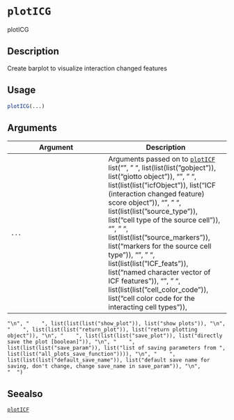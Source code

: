 # `plotICG`

plotICG


## Description

Create barplot to visualize interaction changed features


## Usage

```r
plotICG(...)
```


## Arguments

Argument      |Description
------------- |----------------
`...`     |      Arguments passed on to [`plotICF`](#ploticf)   list("\n", "    ", list(list(list("gobject")), list("giotto object")), "\n", "    ", list(list(list("icfObject")), list("ICF (interaction changed feature) score object")), "\n", "    ", list(list(list("source_type")), list("cell type of the source cell")), "\n", "    ", list(list(list("source_markers")), list("markers for the source cell type")), "\n", "    ", list(list(list("ICF_feats")), list("named character vector of ICF features")), "\n", "    ", list(list(list("cell_color_code")), list("cell color code for the interacting cell types")), 
    "\n", "    ", list(list(list("show_plot")), list("show plots")), "\n", "    ", list(list(list("return_plot")), list("return plotting object")), "\n", "    ", list(list(list("save_plot")), list("directly save the plot [boolean]")), "\n", "    ", list(list(list("save_param")), list("list of saving parameters from ", list(list("all_plots_save_function")))), "\n", "    ", list(list(list("default_save_name")), list("default save name for saving, don't change, change save_name in save_param")), "\n", 
    "  ")


## Seealso

[`plotICF`](#ploticf)


